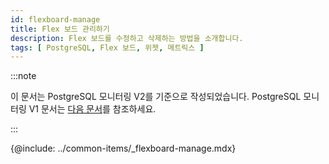```yaml
---
id: flexboard-manage
title: Flex 보드 관리하기
description: Flex 보드를 수정하고 삭제하는 방법을 소개합니다.
tags: [ PostgreSQL, Flex 보드, 위젯, 메트릭스 ]
---
```


:::note

이 문서는 PostgreSQL 모니터링 V2를 기준으로 작성되었습니다. PostgreSQL 모니터링 V1 문서는 [다음 문서](../postgresql-v1/flexboard-manage)를 참조하세요.

:::

{@include: ../common-items/_flexboard-manage.mdx}
